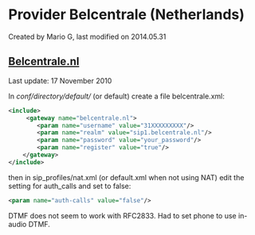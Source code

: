 
# Provider Belcentrale (Netherlands) 

 Created by  Mario G, last modified on 2014.05.31

## [Belcentrale.nl](http://Belcentrale.nl)

Last update: 17 November 2010

In _conf/directory/default/_ (or default) create a file belcentrale.xml:

```xml
<include>
     <gateway name="belcentrale.nl">
        <param name="username" value="31XXXXXXXXX"/>
        <param name="realm" value="sip1.belcentrale.nl"/>
        <param name="password" value="your_password"/>
        <param name="register" value="true"/>
    </gateway>
</include> 
```

then in sip\_profiles/nat.xml (or default.xml when not using NAT) edit the setting for auth\_calls and set to false:

```xml
<param name="auth-calls" value="false"/>
```

DTMF does not seem to work with RFC2833\. Had to set phone to use in-audio DTMF.


